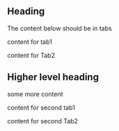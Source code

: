 

## Heading

The content below should be in tabs

<!-- tabs -->

<Tabs>

<TabItem label="Tab1" value="tab1">

content for tab1

</TabItem>

<TabItem label="Tab2" value="tab2">

content for Tab2

</TabItem>

</Tabs>

## Higher level heading

some more content

<!-- tabs -->

<Tabs>

<TabItem label="Tab1" value="tab1">

content for second tab1

</TabItem>

<TabItem label="Tab2" value="tab2">

content for second Tab2

</TabItem>

</Tabs>
